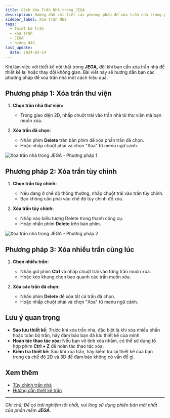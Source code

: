```yaml
---
title: Cách Xóa Trần Nhà trong JEGA
description: Hướng dẫn chi tiết các phương pháp để xóa trần nhà trong phần mềm thiết kế JEGA, bao gồm xóa từng phần hoặc xóa toàn bộ trần.
sidebar_label: Xóa Trần Nhà
tags:
  - thiết kế trần
  - xóa trần
  - JEGA
  - hướng dẫn
last_update:
  date: 2024-03-14
---
```



Khi làm việc với thiết kế nội thất trong **JEGA**, đôi khi bạn cần xóa trần nhà để thiết kế lại hoặc thay đổi không gian. Bài viết này sẽ hướng dẫn bạn các phương pháp để xóa trần nhà một cách hiệu quả.

## Phương pháp 1: Xóa trần thư viện 

1.  **Chọn trần nhà thư viện:**
    *   Trong giao diện 2D, nhấp chuột trái vào trần nhà từ thư viện mà bạn muốn xóa.

2.  **Xóa trần đã chọn:**
    *   Nhấn phím **Delete** trên bàn phím để xóa phần trần đã chọn.
    *   Hoặc nhấp chuột phải và chọn "Xóa" từ menu ngữ cảnh.

![Xóa trần nhà trong JEGA - Phương pháp 1](https://jega.vn/upload/photos/shares/jega/775.1.png)

## Phương pháp 2: Xóa trần tùy chỉnh

1.  **Chọn trần tùy chỉnh:**
    *   Nếu đang ở chế độ thông thường, nhấp chuột trái vào trần tùy chỉnh.
    *   Bạn không cần phải vào chế độ tùy chỉnh để xóa.

2.  **Xóa trần tùy chỉnh:**
    *   Nhấp vào biểu tượng Delete trong thanh công cụ.
    *   Hoặc nhấn phím **Delete** trên bàn phím.

![Xóa trần nhà trong JEGA - Phương pháp 2](https://jega.vn/upload/photos/shares/jega/775.2.png)

## Phương pháp 3: Xóa nhiều trần cùng lúc

1.  **Chọn nhiều trần:**
    *   Nhấn giữ phím **Ctrl** và nhấp chuột trái vào từng trần muốn xóa.
    *   Hoặc kéo khung chọn bao quanh các trần muốn xóa.

2.  **Xóa các trần đã chọn:**
    *   Nhấn phím **Delete** để xóa tất cả trần đã chọn.
    *   Hoặc nhấp chuột phải và chọn "Xóa" từ menu ngữ cảnh.

## Lưu ý quan trọng

*   **Sao lưu thiết kế:** Trước khi xóa trần nhà, đặc biệt là khi xóa nhiều phần hoặc toàn bộ trần, hãy đảm bảo bạn đã lưu thiết kế của mình.
*   **Hoàn tác thao tác xóa:** Nếu bạn vô tình xóa nhầm, có thể sử dụng tổ hợp phím **Ctrl + Z** để hoàn tác thao tác xóa.
*   **Kiểm tra thiết kế:** Sau khi xóa trần, hãy kiểm tra lại thiết kế của bạn trong cả chế độ 2D và 3D để đảm bảo không có vấn đề gì.

## Xem thêm

*   [Tùy chỉnh trần nhà](/docs/trung-tam-huong-dan/thiet-ke-xay-dung/tran-va-tuong-tam-op-tran)
*   [Hướng dẫn thiết kế trần](/docs/trung-tam-huong-dan/thiet-ke-xay-dung)

---

*Ghi chú: Để có trải nghiệm tốt nhất, vui lòng sử dụng phiên bản mới nhất của phần mềm **JEGA**.*
